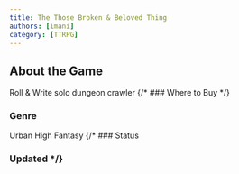 ```yaml
---
title: The Those Broken & Beloved Thing
authors: [imani]
category: [TTRPG]
---
```


## About the Game
Roll & Write solo dungeon crawler
{/* ### Where to Buy  */}
### Genre 
Urban High Fantasy
{/* ### Status
### Updated */}